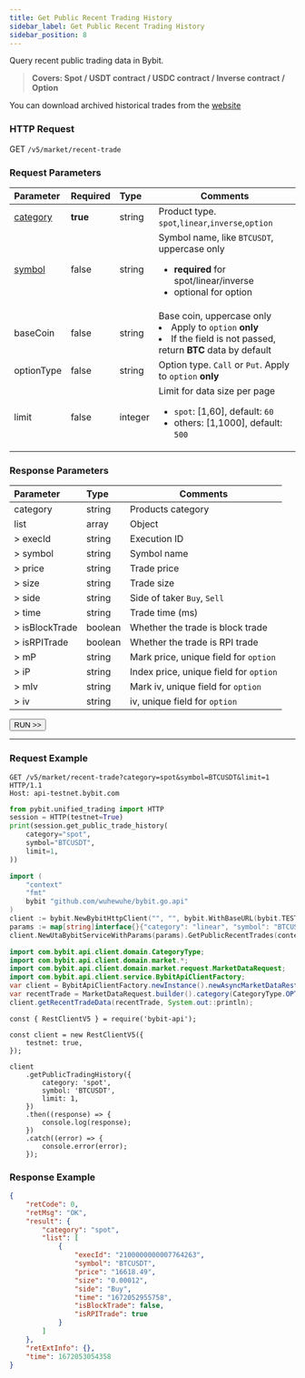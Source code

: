 ```yaml
---
title: Get Public Recent Trading History
sidebar_label: Get Public Recent Trading History
sidebar_position: 8
---
```


Query recent public trading data in Bybit.
> **Covers: Spot / USDT contract / USDC contract / Inverse contract / Option**

You can download archived historical trades from the [website](https://www.bybit.com/derivatives/en/history-data)

### HTTP Request
GET `/v5/market/recent-trade`

### Request Parameters
| Parameter | Required | Type | Comments|
|:----- |:-------|:-----|------ |
|[category](../enum#category) |**true** |string |Product type. `spot`,`linear`,`inverse`,`option` |
|[symbol](../enum#symbol) |false |string |Symbol name, like `BTCUSDT`, uppercase only <ul><li>**required** for spot/linear/inverse</li><li>optional for option</li></ul>|
|baseCoin |false |string |Base coin, uppercase only <li>Apply to `option` **only**</li><li>If the field is not passed, return **BTC** data by default</li>|
|optionType |false |string |Option type. `Call` or `Put`. Apply to `option` **only**|
|limit |false |integer |Limit for data size per page <ul><li>`spot`: [1,60], default: `60`</li><li>others: [1,1000], default: `500`</li></ul>|

### Response Parameters
| Parameter | Type | Comments|
|:----- |:-----|----- |
|category |string |Products category |
|list |array |Object |
|> execId |string |Execution ID |
|> symbol |string |Symbol name |
|> price |string |Trade price |
|> size |string |Trade size |
|> side |string |Side of taker `Buy`, `Sell`|
|> time |string |Trade time (ms) |
|> isBlockTrade |boolean |Whether the trade is block trade |
|> isRPITrade |boolean |Whether the trade is RPI trade |
|> mP |string |Mark price, unique field for `option`|
|> iP |string |Index price, unique field for `option`|
|> mIv |string |Mark iv, unique field for `option`|
|> iv |string |iv, unique field for `option`|

<a href="/api-explorer/v5/market/recent-trade"><Button>RUN >></Button></a>

---

### Request Example

<Tabs groupId="programming-languages">
<TabItem value="http" label="HTTP">

```http
GET /v5/market/recent-trade?category=spot&symbol=BTCUSDT&limit=1 HTTP/1.1
Host: api-testnet.bybit.com
```

</TabItem>
<TabItem value="python" label="Python">

```python
from pybit.unified_trading import HTTP
session = HTTP(testnet=True)
print(session.get_public_trade_history(
    category="spot",
    symbol="BTCUSDT",
    limit=1,
))
```

</TabItem>
<TabItem value="GO" label="GO">

```go
import (
	"context"
	"fmt"
	bybit "github.com/wuhewuhe/bybit.go.api"
)
client := bybit.NewBybitHttpClient("", "", bybit.WithBaseURL(bybit.TESTNET))
params := map[string]interface{}{"category": "linear", "symbol": "BTCUSDT"}
client.NewUtaBybitServiceWithParams(params).GetPublicRecentTrades(context.Background())
```

</TabItem>
<TabItem value="java" label="Java">

```java
import com.bybit.api.client.domain.CategoryType;
import com.bybit.api.client.domain.market.*;
import com.bybit.api.client.domain.market.request.MarketDataRequest;
import com.bybit.api.client.service.BybitApiClientFactory;
var client = BybitApiClientFactory.newInstance().newAsyncMarketDataRestClient();
var recentTrade = MarketDataRequest.builder().category(CategoryType.OPTION).symbol("ETH-30JUN23-2050-C").build();
client.getRecentTradeData(recentTrade, System.out::println);
```

</TabItem>
<TabItem value="Node" label="Node.js">

```n4js
const { RestClientV5 } = require('bybit-api');

const client = new RestClientV5({
    testnet: true,
});

client
    .getPublicTradingHistory({
        category: 'spot',
        symbol: 'BTCUSDT',
        limit: 1,
    })
    .then((response) => {
        console.log(response);
    })
    .catch((error) => {
        console.error(error);
    });
```

</TabItem>
</Tabs>

### Response Example

```json
{
    "retCode": 0,
    "retMsg": "OK",
    "result": {
        "category": "spot",
        "list": [
            {
                "execId": "2100000000007764263",
                "symbol": "BTCUSDT",
                "price": "16618.49",
                "size": "0.00012",
                "side": "Buy",
                "time": "1672052955758",
                "isBlockTrade": false,
                "isRPITrade": true
            }
        ]
    },
    "retExtInfo": {},
    "time": 1672053054358
}
```
